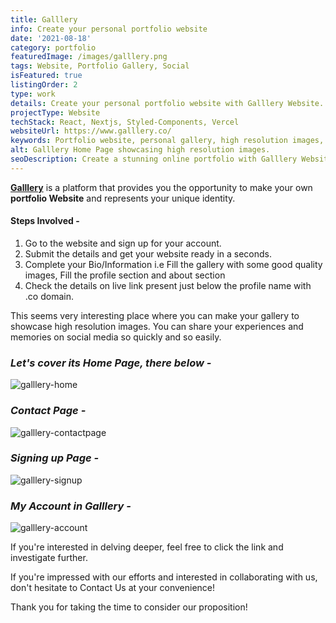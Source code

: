 ```yaml
---
title: Galllery
info: Create your personal portfolio website
date: '2021-08-18'
category: portfolio
featuredImage: /images/galllery.png
tags: Website, Portfolio Gallery, Social
isFeatured: true
listingOrder: 2
type: work
details: Create your personal portfolio website with Galllery Website. Make your account and start building your own personal gallery.
projectType: Website
techStack: React, Nextjs, Styled-Components, Vercel
websiteUrl: https://www.galllery.co/
keywords: Portfolio website, personal gallery, high resolution images, showcase work, share experiences, memories, online portfolio, Galllery Website.
alt: Galllery Home Page showcasing high resolution images.
seoDescription: Create a stunning online portfolio with Galllery Website. Showcase your work and memories with high resolution images and share them with the world. Sign up now to start building your own personal gallery.
---
```


**[Galllery](https://www.galllery.co/)** is a platform that provides you the opportunity to make your own **portfolio Website** and represents your unique identity.

#### Steps Involved -

1. Go to the website and sign up for your account.
2. Submit the details and get your website ready in a seconds.
3. Complete your Bio/Information
   i.e Fill the gallery with some good quality images,
   Fill the profile section and about section
4. Check the details on live link present just below the profile name with .co domain.

This seems very interesting place where you can make your gallery to showcase high resolution images. You can share your experiences and memories on social media so quickly and so easily.

### _Let's cover its Home Page, there below -_

![galllery-home](../images/galllery-home.jpeg)

### _Contact Page -_

![galllery-contactpage](../images/galllery-contactpage.jpeg)

### _Signing up Page -_

![galllery-signup](../images/galllery-signup.jpeg)

### _My Account in Galllery -_

![galllery-account](../images/work/galllery-account-setup.png)

If you're interested in delving deeper, feel free to click the link and investigate further.

If you're impressed with our efforts and interested in collaborating with us, don't hesitate to Contact Us at your convenience!

Thank you for taking the time to consider our proposition!
